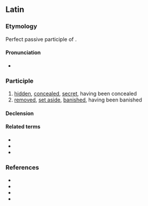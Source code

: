 ==Latin==

===Etymology===
Perfect passive participle of {{m|la|abdō||remove, withdraw, put away}}.

====Pronunciation====
* {{la-IPA}}

===Participle===
{{la-perfect participle|abdit}}

# [[hid]]den, [[conceal]]ed, [[secret]], having been concealed
# [[remove]]d, [[set aside]], [[banish]]ed, having been banished

====Declension====
{{la-decl-1&2|abdit}}

====Related terms====
* {{l|la|abditē}}
* {{l|la|abditīvus}}
* {{l|la|abdō}}

===References===
* {{R:L&S}}
* {{R:Elementary Lewis}}
* {{R:du Cange}}
* {{R:Gaffiot}}